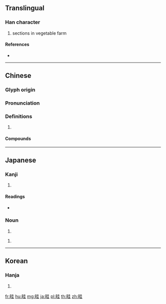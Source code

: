 {{character info/new}}
==Translingual==

===Han character===
{{Han char|rn=102|rad=田|as=06|sn=11|four=64014|canj=WGG}}

# sections in vegetable farm

====References====
* {{Han ref|kx=0762.110|dkj=21842|dj=1172.100|hdz=42539.090|uh=7566|ud=30054|bh=B2A5|bd=45733}}

----

==Chinese==
{{zh-forms}}

===Glyph origin===
{{Han etym}}

===Pronunciation===
{{zh-pron
|m=qí
|c=kwai4
|mn=qz,xm,zz:hê/qz,xm,zz:kî
|mc=y
|oc=y
|cat=
}}

===Definitions===
{{zh-hanzi}}

# {{rfdef|zh}}

====Compounds====
{{zh-der|分畦|圃畦|夏畦|田畦|町畦|畛畦|畦丁|畦作|畦溝灌溉|畦田|畦畛|畦逕|稻畦|花畦|菜畦|飄畦|麥畦}}

----

==Japanese==

===Kanji===
{{ja-kanji|grade=|rs=田06}}

# {{defn|lang=ja|sort=田06}}

====Readings====
* {{ja-readings|on=[[けい]] (kei)|kun=[[うね]] (une)|nanori=}}

===Noun===
{{ja-noun|あぜ}}

# {{alternative form of|畔|lang=ja}}

{{ja-noun|うね}}

# {{alternative form of|畔|lang=ja}}

----

==Korean==

===Hanja===
{{ko-hanja|hangeul=휴|eumhun=|rv=hyu|mr=hyu|y=hyu}}

# {{defn|lang=ko|sort=田06}}

[[fr:畦]]
[[hu:畦]]
[[mg:畦]]
[[ja:畦]]
[[pl:畦]]
[[th:畦]]
[[zh:畦]]